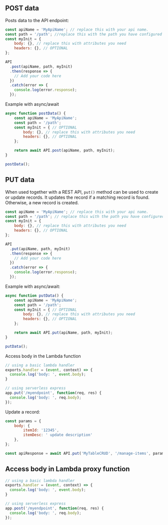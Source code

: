 ## POST data

Posts data to the API endpoint:

```javascript
const apiName = 'MyApiName'; // replace this with your api name.
const path = '/path'; //replace this with the path you have configured on your API
const myInit = {
    body: {}, // replace this with attributes you need
    headers: {}, // OPTIONAL
};

API
  .post(apiName, path, myInit)
  .then(response => {
    // Add your code here
  })
  .catch(error => {
    console.log(error.response);
  });
```

Example with async/await

```javascript
async function postData() { 
    const apiName = 'MyApiName';
    const path = '/path';
    const myInit = { // OPTIONAL
        body: {}, // replace this with attributes you need
        headers: {}, // OPTIONAL
    };

    return await API.post(apiName, path, myInit);
}

postData();
```

## PUT data

When used together with a REST API, `put()` method can be used to create or update records. It updates the record if a matching record is found. Otherwise, a new record is created.

```javascript
const apiName = 'MyApiName'; // replace this with your api name.
const path = '/path'; // replace this with the path you have configured on your API
const myInit = {
    body: {}, // replace this with attributes you need
    headers: {}, // OPTIONAL
};

API
  .put(apiName, path, myInit)
  .then(response => {
    // Add your code here
  })
  .catch(error => {
    console.log(error.response);
  });
```

Example with async/await:

```javascript
async function putData() { 
    const apiName = 'MyApiName';
    const path = '/path';
    const myInit = { // OPTIONAL
        body: {}, // replace this with attributes you need
        headers: {}, // OPTIONAL
    };

    return await API.put(apiName, path, myInit);
}

putData();
```

Access body in the Lambda function

```javascript
// using a basic lambda handler
exports.handler = (event, context) => {
  console.log('body: ', event.body);
}

// using serverless express
app.put('/myendpoint', function(req, res) {
  console.log('body: ', req.body);
});
```

Update a record:

```javascript
const params = {
    body: {
        itemId: '12345',
        itemDesc: ' update description'
    },
};

const apiResponse = await API.put('MyTableCRUD', '/manage-items', params);
```

## Access body in Lambda proxy function

```javascript
// using a basic lambda handler
exports.handler = (event, context) => {
  console.log('body: ', event.body);
}

// using serverless express
app.post('/myendpoint', function(req, res) {
  console.log('body: ', req.body);
});
```